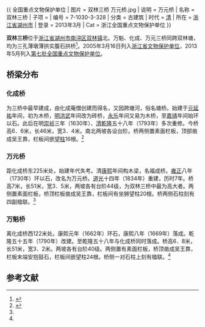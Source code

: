 {{ 全国重点文物保护单位
| 图片 = 双林三桥 万元桥.jpg
| 说明 = 万元桥
| 名称 = 双林三桥
| 子项 = 
| 编号 = 7-1030-3-328
| 分类 = 古建筑
| 时代 = [[清代|清]]
| 所在 = [[浙江省|浙江省]][[湖州市|湖州市]]
| 登录 = 2013年3月
| Cat = 浙江全国重点文物保护单位
}}

'''双林三桥'''位于[[浙江省|浙江省]][[湖州市|湖州市]][[南浔区|南浔区]][[双林镇|双林镇]]北。万魁、化成、万元三桥同跨双林塘，均为三孔薄墩薄拱实腹石拱桥<ref>{{cite web |url=http://www.zjww.gov.cn/unit/2006-02-24/54074244.shtml |language= |title=双林三桥 |publisher=浙江省文物局 |date= |accessdate= |archive-url=https://web.archive.org/web/20130630043439/http://www.zjww.gov.cn/unit/2006-02-24/54074244.shtml |archive-date=2013-06-30 |dead-url=yes }}</ref>。2005年3月16日列入[[浙江省文物保护单位|浙江省文物保护单位]]，2013年5月列入[[第七批全国重点文物保护单位|第七批全国重点文物保护单位]]。

==桥梁分布==
=== 化成桥 ===
为三桥中最早建成，由化成庵僧创建而得名，又因跨塘河，俗名塘桥。始建于[[元代|元]][[延祐|延祐]]年间，初为木桥，[[明代|明]][[洪武|洪武]]年间改为砖桥，[[永乐|永乐]]年间又易为木桥，至[[嘉靖|嘉靖]]年间始环以石。此后在明[[崇祯|崇祯]]三年（1630年）、[[清代|清]][[乾隆|乾隆]]五十八年（1793年）多次重修。今桥高6．6米，长46米，宽3．4米。南北两坡各设台阶。桥两侧置素面栏板，顶部凿成吴王靠，栏板间嵌[[望柱|望柱]]16根。<ref name='桥'>{{cite book |author=中国人民政治协商会议浙江省湖州市委员会文史资料委员会 |authorlink= |coauthors= |title=《湖州文史 第十八辑 建筑史料专辑》 |year=1998年4月 |publisher= |location= |isbn= }}</ref>
=== 万元桥 ===
距化成桥东225米处，始建年代失考。清[[康熙|康熙]]年间构木梁，名福成桥。[[雍正|雍正]]八年（1730年）环以石，改名为万元桥。[[道光|道光]]十四年（1834年）重建，历时7年。桥高7米，长51米，宽3．5米，两坡各有台阶44级，为双林三桥中最为高大者。两侧置素面栏板，桥顶栏板凿成吴王靠，栏板间有坐狮望柱20根。桥两侧石柱刻有四副楹联。<ref name='桥'/>
=== 万魁桥 ===
离化成桥西122米处。康熙元年（1662年）环石，康熙八年（1669年）落成。乾隆五十五年（1790年）改建。至乾隆五十八年与化成桥同时落成。桥高6．8米，长51米，宽3．2米。两坡各有台阶40级。两侧置有素面栏板，桥顶凿成吴王靠，栏板末端安抱鼓石，栏板间嵌望柱24根。桥侧一对石柱上刻有楹联。<ref name='桥'/>

==参考文献==
{{reflist}}
{{浙江全国重点文物保护单位}}